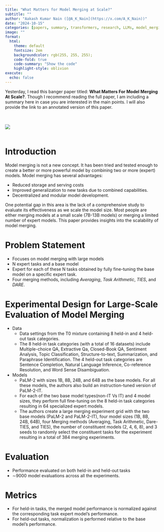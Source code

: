 ```yaml
---
title: "What Matters for Model Merging at Scale?"
subtitle: ""
author: "Aakash Kumar Nain ([@A_K_Nain](https://x.com/A_K_Nain))"
date: "2024-10-15"
categories: [papers, summary, transformers, research, LLMs, model_merging]
image: ""
format:
  html:
    theme: default
    fontsize: 2em
    backgroundcolor: rgb(255, 255, 255);
    code-fold: true
    code-summary: "Show the code"
    highlight-style: oblivion
execute: 
  echo: false
---
```


Yesterday, I read this banger paper titled: **What Matters For Model Merging At Scale?**.
Though I recommend reading the full paper, I am including a summary here in case you are interested
in the main points. I will also provide the link to an annotated version of this paper.

<br><br>
![](../paper_screenshots/model_merging_at_scale/1.png)
<br><br>

# Introduction
Model merging is not a new concept. It has been tried and tested enough to create a better or
more powerful model by combining two or more (expert) models. Model merging has several advantages:

* Reduced storage and serving costs
* Improved generalization to new tasks due to combined capabilities.
* Decentralized and modular model development.


One potential gap in this area is the lack of a comprehensive study to evaluate its effectiveness as
we scale the model size. Most people are either merging models at a small scale (7B-13B models) or
merging a limited number of expert models. This paper provides insights into the scalability of
model merging.



# Problem Statement

* Focuses on model merging with large models
* N expert tasks and a base model
* Expert for each of these N tasks obtained by fully fine-tuning the base model on a specific expert task.
* Four merging methods, including *Averaging*, *Task Arithmetic*, *TIES*, and *DARE*.



# Experimental Design for Large-Scale Evaluation of Model Merging

* Data
    + Data settings from the T0 mixture containing 8 held-in and 4 held-out task categories.
    + The 8 held-in task categories (with a total of 16 datasets) include Multiple-choice QA,
    Extractive Qa, Closed-Book QA, Sentiment Analysis, Topic Classification, Structure-to-text,
    Summarization, and Paraphrase Identification. The 4 held-out task categories are Sentence Completion,
    Natural Language Inference, Co-reference Resolution, and Word Sense Disambiguation.

* Models
    + PaLM-2 with sizes 1B, 8B, 24B, and 64B as the base models. For all these models,
    the authors also build an instruction-tuned version of PaLM-2-IT.
    + For each of the two base model types(non-IT Vs IT) and 4 model sizes, they perform full
    fine-tuning on the 8 held-in task categories resulting in 64 specialized expert models.
    + The authors create a large merging experiment grid with the two base models (PaLM-2 and PaLM-2-IT),
    four model sizes (1B, 8B, 24B, 64B), four Merging methods (Averaging, Task Arithmetic, Dare-TIES,
    and TIES), the number of constituent models (2, 4, 6, 8), and 3 seeds to randomly select the
    constituent tasks for the experiment resulting in a total of 384 merging experiments.



# Evaluation

* Performance evaluated on both held-in and held-out tasks
* ∼9000 model evaluations across all the experiments.



# Metrics

* For held-in tasks, the merged model performance is normalized against the corresponding task
expert model's performance.
* For held-out tasks, normalization is performed relative to the base model's performance.